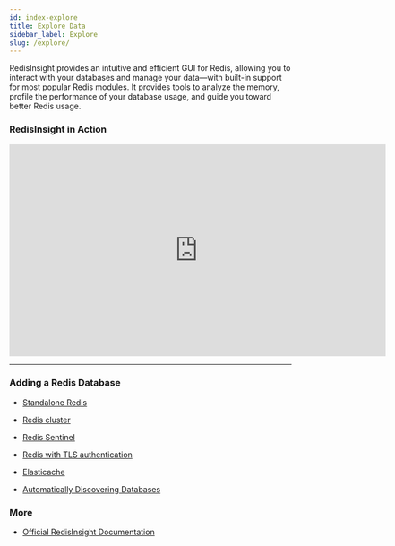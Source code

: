 ```yaml
---
id: index-explore
title: Explore Data
sidebar_label: Explore
slug: /explore/
---
```



RedisInsight provides an intuitive and efficient GUI for Redis, allowing you to interact with your databases and manage your data—with built-in support for most popular Redis modules. It provides tools to analyze the memory, profile the performance of your database usage, and guide you toward better Redis usage.

### RedisInsight in Action 

<div class="text--center">
<iframe width="672" height="378" src="https://www.youtube.com/embed/HBC3OSYOgj0" frameborder="0" allow="accelerometer; autoplay; clipboard-write; encrypted-media; gyroscope; picture-in-picture" allowfullscreen></iframe>
</div>


---

### Adding a Redis Database

* [Standalone Redis](https://docs.redislabs.com/latest/ri/using-redisinsight/add-instance/#add-a-standalone-redis-database)
* [Redis cluster](https://docs.redislabs.com/latest/ri/using-redisinsight/add-instance/#add-a-redis-cluster-database)
* [Redis Sentinel](https://docs.redislabs.com/latest/ri/using-redisinsight/add-instance/#add-a-redis-sentinel-database)
* [Redis with TLS authentication](https://docs.redislabs.com/latest/ri/using-redisinsight/add-instance/#add-a-redis-database-that-uses-tls)
* [Elasticache](https://docs.redislabs.com/latest/ri/using-redisinsight/add-instance/#connecting-to-elasticache)

* [Automatically Discovering Databases](https://docs.redislabs.com/latest/ri/using-redisinsight/auto-discover-databases/)



### More

* [Official RedisInsight Documentation](https://docs.redislabs.com/latest/ri/)